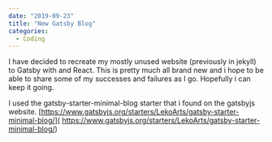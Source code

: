 ---
date: "2019-09-23"
title: "New Gatsby Blog"
categories:
  - Coding
---

I have decided to recreate my mostly unused website (previously in jekyll) to Gatsby with and React. 
This is pretty much all brand new and i hope to be able to share some of my successes and failures as I go. Hopefully i can keep it going.

I used the gatsby-starter-minimal-blog starter that i found on the gatsbyjs website. 
[https://www.gatsbyjs.org/starters/LekoArts/gatsby-starter-minimal-blog/]( https://www.gatsbyjs.org/starters/LekoArts/gatsby-starter-minimal-blog/)


<!-- Below is just a screenshot of where I started since its going to be a WIP. (image wasnt ) -->

